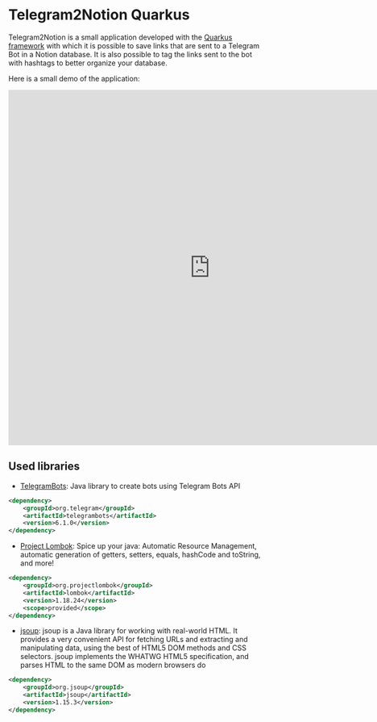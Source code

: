 # Telegram2Notion Quarkus

Telegram2Notion is a small application developed with the [Quarkus framework](https://quarkus.io/) with which it is possible to save links that are sent to a Telegram Bot in a Notion database. It is also possible to tag the links sent to the bot with hashtags to better organize your database.

Here is a small demo of the application:

<iframe src="https://player.vimeo.com/video/763926082?h=2424669c9f" width="800" height="705" frameborder="0" allow="autoplay; fullscreen" allowfullscreen></iframe>

## Used libraries

- [TelegramBots](https://github.com/rubenlagus/TelegramBots): Java library to create bots using Telegram Bots API
```xml
<dependency>
    <groupId>org.telegram</groupId>
    <artifactId>telegrambots</artifactId>
    <version>6.1.0</version>
</dependency>

```

- [Project Lombok](https://projectlombok.org/): Spice up your java: Automatic Resource Management, automatic generation of getters, setters, equals, hashCode and toString, and more!
```xml
<dependency>
    <groupId>org.projectlombok</groupId>
    <artifactId>lombok</artifactId>
    <version>1.18.24</version>
    <scope>provided</scope>
</dependency>
```

- [jsoup](https://jsoup.org/): jsoup is a Java library for working with real-world HTML. It provides a very convenient API for fetching URLs and extracting and manipulating data, using the best of HTML5 DOM methods and CSS selectors. jsoup implements the WHATWG HTML5 specification, and parses HTML to the same DOM as modern browsers do
```xml
<dependency>
    <groupId>org.jsoup</groupId>
    <artifactId>jsoup</artifactId>
    <version>1.15.3</version>
</dependency>
```